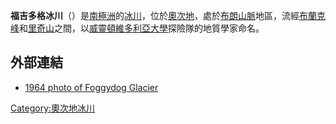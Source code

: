 '''福吉多格冰川'''（{{lang-en|Foggydog Glacier}}）是[[南極洲|南極洲]]的[[冰川|冰川]]，位於[[奧次地|奧次地]]，處於[[布朗山脈_(奧次地)|布朗山脈]]地區，流經[[布蘭克峰|布蘭克峰]]和[[里奇山|里奇山]]之間，以[[威靈頓維多利亞大學|威靈頓維多利亞大學]]探險隊的地質學家命名。

==外部連結==
* [https://web.archive.org/web/20120213141725/http://www.lgp.aq/downloads/FoggydogGl.jpg 1964 photo of Foggydog Glacier]

{{coord|79|47|S|158|40|E|display=title|type:glacier_source:GNIS}}

{{DEFAULTSORT:Foggydog Glacier}}
[[Category:奧次地冰川|Category:奧次地冰川]]


{{OatesLand-geo-stub}}